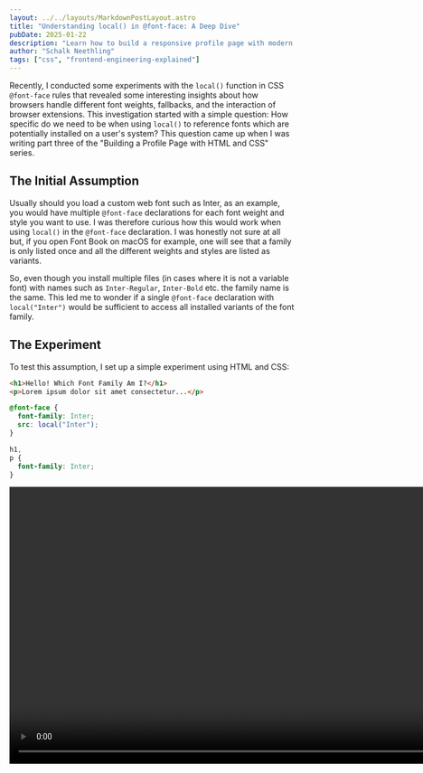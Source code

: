 ```yaml
---
layout: ../../layouts/MarkdownPostLayout.astro
title: "Understanding local() in @font-face: A Deep Dive"
pubDate: 2025-01-22
description: "Learn how to build a responsive profile page with modern typography, media queries, and CSS Grid. Part three of our hands-on web development tutorial series."
author: "Schalk Neethling"
tags: ["css", "frontend-engineering-explained"]
---
```



Recently, I conducted some experiments with the `local()` function in CSS `@font-face` rules that revealed some interesting insights about how browsers handle different font weights, fallbacks, and the interaction of browser extensions. This investigation started with a simple question: How specific do we need to be when using `local()` to reference fonts which are potentially installed on a user's system? This question came up when I was writing part three of the "Building a Profile Page with HTML and CSS" series.

## The Initial Assumption

Usually should you load a custom web font such as Inter, as an example, you would have multiple `@font-face` declarations for each font weight and style you want to use. I was therefore curious how this would work when using `local()` in the `@font-face` declaration. I was honestly not sure at all but, if you open Font Book on macOS for example, one will see that a family is only listed once and all the different weights and styles are listed as variants.

So, even though you install multiple files (in cases where it is not a variable font) with names such as `Inter-Regular`, `Inter-Bold` etc. the family name is the same. This led me to wonder if a single `@font-face` declaration with `local("Inter")` would be sufficient to access all installed variants of the font family.

## The Experiment

To test this assumption, I set up a simple experiment using HTML and CSS:

```html
<h1>Hello! Which Font Family Am I?</h1>
<p>Lorem ipsum dolor sit amet consectetur...</p>
```

```css
@font-face {
  font-family: Inter;
  src: local("Inter");
}

h1,
p {
  font-family: Inter;
}
```

<Video videoSrc="/local-font-face-deep-dive/local-with-font-face-576-optim.mp4" width="979" />

## The Results

I started with the Inter font family not installed locally. What I discovered was interesting. First the good news.

1. A single `@font-face` declaration using `local("Inter")` was sufficient to access all installed variants of the font family.
2. The browser automatically selected the appropriate font weight or style based on the element's computed styles.
3. Using Chrome's developer tools, I could see:
   - For the `h1`: PostScript name: Inter-Bold
   - For the `p`: PostScript name: Inter-Regular
4. Using `font-weight` or `font-style` on an element will have the expected result of the browser using the appropriate variant of the font.

> **Note:** I wanted to include the [following note from MDN Web Docs](https://developer.mozilla.org/en-US/docs/Web/CSS/@font-face/src#localfont-face-name) as I only tested this on macOS and there might be some differences between operating systems _and_ fonts. "For OpenType and TrueType fonts, `<font-face-name>` is used to match either the Postscript name or the full font name in the name table of locally available fonts. Which type of name is used varies by platform and font, so you should include both of these names to assure proper matching across platforms. Platform substitutions for a given font name must not be used."

What the above note essentially states is that you should do the following to be safe and ensure that you are matching the correct font (this does not change the remainder of the findings in this article):

```css
@font-face {
  font-display: swap;
  font-family: Inter;
  font-style: normal;
  font-weight: 400;
  src: local("Inter"), local("Inter-Regular"), local("Inter Regular"),
    url("../assets/typography/Inter-Regular.woff2") format("woff2");
}
```

## Browser Extensions and Font Loading

However, during testing I discovered something unexpected about how browsers handle fonts injected by extensions. I have Grammarly installed and will use this as an example. I already knew and expected that browser extensions inject their own `@font-face` declarations into pages. What I was not expecting was that these extension-provided fonts are treated as valid sources even when we explicitly use `local()` to reference a font.

In Firefox (Zen), I could see the extension-injected font source used as the source for the Inter font family.

```css
@font-face {
  font-family: Inter;
  src: url("moz-extension://95811d4c-a043-46fe-b962-ab7accea9da2/src/fonts/1258fcda79d43bef/inter_Inter-Regular.woff");
}
```

In Chrome I could see that it was also using the extension-provided font source because it shows that the font origin was a network resource. I can also see the Inter font being loaded by utilizing the network panel. Odd that it would utilize a network resource when explicitly using `local()`, but it could be that Chrome considers an extension-provided font local but displays it as a network resource in the fonts developer tools panel.

## With fallbacks

What if I specified a list of fallbacks in case Inter was not available? I tested this by adding a fallback font stack to the CSS:

```css
h1,
p {
  font-family: Inter, system-ui, sans-serif;
}
```

My expectation was that, seeing that Inter was not installed locally, the browser would fall back to the system font. But&hellip; no difference. Both Firefox and Chrome continued to use the extension-provided font source, even when the Inter font was not installed locally.

## Going Incognito

I decided to switch to Incognito mode as none of my extension will run in this mode. I tested two scenarios:

- Inter font not installed locally and no fallbacks specified.
- Inter font not installed locally and fallbacks specified.

And&hellip; the results were as expected. In both cases, the browser fell back to the default browser front or the system font (when fallbacks were specified) when Inter was not installed locally. Some sanity has been restored. This should then also be the behavior when users have no extensions installed or none of the extensions injects a font that matches the `local()` reference you are using.

## With Inter Installed Locally

What happens if we restore our CSS to the original state and install the Inter font locally? I installed the Inter font locally and removed the fallbacks from the CSS.

```css
@font-face {
  font-family: Inter;
  src: local("Inter");
}

h1,
p {
  font-family: Inter;
}
```

The results are that both Firefox and Chrome used the font injected by the Grammarly extension. What if I specify those fallbacks again? Same result in both Chrome and Firefox (I also downloaded Firefox Developer edition to be sure). This leads me to believe that both Chrome and Firefox considers fonts injected through a browser extension as local fonts. This is tru even though Chrome continues to mark these as a network resource.

## Key Takeaways

This investigation revealed several important points about working with `local()` in `@font-face`:

1. A single `local()` reference can access all variants of an installed font family
2. Browsers intelligently handle weight and style selection based on CSS properties
3. Browser extensions can effectively "polyfill" fonts, making them available even when not installed locally

## Best Practices

Based on these findings, here are some recommendations:

- When using `local()`, a single reference to the font family name is sufficient if you're targeting system fonts
- Test font loading in a clean environment (like Incognito mode) to avoid extension interference. This is particularly important when testing how font loading will impact users over slow networks, for those who are blocking web fonts, and users using data saver modes which often block web fonts. Read the article from Sentry on [Cumulative Layout Shift (CLS) and web fonts](https://log.sentry.io/web-fonts-and-the-dreaded-cumulative-layout-shift).
  - Windows has a feature for [enterprises to block untrusted fonts](https://learn.microsoft.com/en-us/troubleshoot/windows-client/shell-experience/feature-to-block-untrusted-fonts).
  - Some users will block fonts [loaded from Google Fonts due to GDPR](https://www.firstpost.com/world/how-google-uses-fonts-to-track-what-users-do-online-and-sell-data-to-advertisers-12496552.html).
  - Some users will block font loading for [security reasons such as fingerprinting](https://browserleaks.com/fonts) - also see the related reading on this page. Also, [quoting from MDN Web Docs](https://developer.mozilla.org/en-US/docs/Web/CSS/@font-face/src#localfont-face-name): "While the set of preinstalled fonts is likely to be the same for all users of a particular device, the set of user-installed fonts is not. By discovering the set of user-installed fonts, a site can therefore build a fingerprint for the device, helping the site to track users across the web. To prevent this, user agents may ignore user-installed fonts when using `local()`."
- Always provide fallbacks. Refer to either [system font stack](https://systemfontstack.com/) or [modern font stacks](https://modernfontstacks.com/) for examples and guidance.
- Be aware that browser extensions might affect your font loading strategy in ways you didn't anticipate

This is the web, it is wild and wonderful. Do not be too previous about how a user will see and experience your website or application and be okay with differences and code defensively to avoid surprises for you and your users. For things that are critical, test, test, and test again. &mdash; and do not forget Incognito mode.

I would love to hear your thoughts on this or any other font related topics. There is also an interesting thread I started on Mastodon with great [additional reading around fonts on the web](https://hachyderm.io/@schalkneethling/113845303925856166). Above all, have fun, make beautiful things, and keep the web open and accessible for all.
